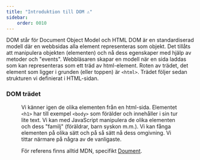 ```yaml
---
title: "Introduktion till DOM ⚠️" 
sidebar:
    order: 0010
---
```





DOM står för Document Object Model och HTML DOM är en standardiserad modell där en webbsidas alla element representeras som objekt. Det tillåts att manipulera objekten (elementen) och nå dess egenskaper med hjälp av metoder och "events". Webbläsaren skapar en modell när en sida laddas som kan representeras som ett träd av html-element. Roten av trädet, det element som ligger i grunden (eller toppen) är `<html>`. Trädet följer sedan strukturen vi definierat i HTML-sidan.



### DOM trädet

<Figure 
    src={domtree}
    caption="Så här kan DOM trädet representeras."
/>

Vi känner igen de olika elementen från en html-sida. Elementet `<h1>` har till exempel `<body>` som förälder och innehåller i sin tur lite text. Vi kan med JavaScript manipulera de olika elementen och dess "familj" (föräldrar, barn syskon m.m.). Vi kan fånga elementen på olika sätt och på så sätt nå dess omgivning. Vi tittar närmare på några av de vanligaste.

För referens finns alltid MDN, specifikt [Doument](https://developer.mozilla.org/en-US/docs/Web/API/Document).
